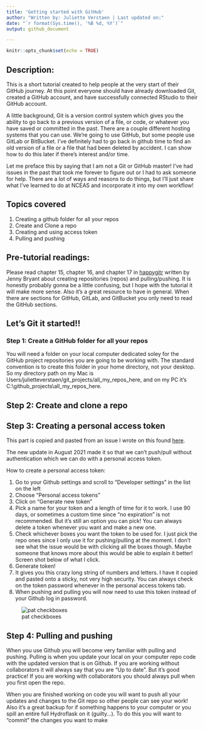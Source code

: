 ```yaml
---
title: 'Getting started with GitHub'
author: "Written by: Juliette Verstaen | Last updated on:"
date: "`r format(Sys.time(), '%B %d, %Y')`"
output: github_document

---
```


```r
knitr::opts_chunk$set(echo = TRUE)
```


## Description:

This is a short tutorial created to help people at the very start of their GitHub journey. At this point everyone should have already downloaded Git, created a GitHub account, and have successfully connected RStudio to their GitHub account.

A little background, Git is a version control system which gives you the ability to go back to a previous version of a file, or code, or whatever you have saved or committed in the past. There are a couple different hosting systems that you can use.  We’re going to use GitHub, but some people use GitLab or BitBucket. I’ve definitely had to go back in github time to find an old version of a file or a file that had been deleted by accident. I can show how to do this later if there’s interest and/or time. 

Let me preface this by saying that I am not a Git or GitHub master! I’ve had issues in the past that took me forever to figure out or I had to ask someone for help. There are a lot of ways and reasons to do things, but I’ll just share what I’ve learned to do at NCEAS and incorporate it into my own workflow!

## Topics covered

1. Creating a github folder for all your repos
2. Create and Clone a repo
3. Creating and using access token
4. Pulling and pushing

## Pre-tutorial readings:

Please read chapter 15, chapter 16, and chapter 17 in [happygitr](https://happygitwithr.com/) written by Jenny Bryant about creating repositories (repos) and pulling/pushing. It is honestly probably gonna be a little confusing, but I hope with the tutorial it will make more sense. Also it's a great resource to have in general. When there are sections for GitHub, GitLab, and GitBucket you only need to read the GitHub sections. 


## Let's Git it started!!

### Step 1: Create a GitHub folder for all your repos

You will need a folder on your local computer dedicated soley for the GitHub project repositories you are going to be working with. The standard convention is to create this folder in your home directory, not your desktop. So my directory path on my Mac is Users/julietteverstaen/git_projects/all_my_repos_here, and on my PC it's C:\\github_projects\\all_my_repos_here.

## Step 2: Create and clone a repo


## Step 3: Creating a personal access token

This part is copied and pasted from an issue I wrote on this found [here](https://github.com/Donovan-Lab-at-ASU/Lab_Management/issues/1).

The new update in August 2021 made it so that we can't push/pull without authentication which we can do with a personal access token.

How to create a personal access token:

1. Go to your Github settings and scroll to "Developer settings" in the list on the left
2. Choose "Personal access tokens"
3. Click on "Generate new token"
4. Pick a name for your token and a length of time for it to work. I use 90 days, or sometimes a custom time since "no expiration" is not recommended. But it's still an option you can pick! You can always delete a token whenever you want and make a new one.
5. Check whichever boxes you want the token to be used for. I just pick the repo ones since I only use it for pushing/pulling at the moment. I don't see what the issue would be with clicking all the boxes though. Maybe someone that knows more about this would be able to explain it better! Screen shot below of what I click.
6. Generate token!
7. It gives you this crazy long string of numbers and letters. I have it copied and pasted onto a sticky, not very high security. You can always check on the token password whenever in the personal access tokens tab.
8. When pushing and pulling you will now need to use this token instead of your Github log in password.

![pat checkboxes](https://github.com/Donovan-Lab-at-ASU/Lab_Management/blob/main/coding_computing/github/pngs/PAT_checkboxes.png)


## Step 4: Pulling and pushing

When you use Github you will become very familiar with pulling and pushing. Pulling is when you update your local on your computer repo code with the updated version that is on Github. If you are working without collaborators it will always say that you are “Up to date”. But it's good practice! If you are working with collaborators you should always pull when you first open the repo. 

When you are finished working on code you will want to push all your updates and changes to the Git repo so other people can see your work! Also it’s a great backup for if something happens to your computer or you spill an entire full Hydroflask on it (guilty…). To do this you will want to “commit” the changes you want to make
